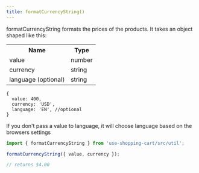 ```yaml
---
title: formatCurrencyString()
---
```


formatCurrencyString formats the prices of the products. It takes an object shaped like this:

<table>
  <tr>
    <th>Name</th>
    <th>Type</th>
  </tr>
  <tr>
    <td>value</td>
    <td>number</td>
  </tr>
  <tr>
    <td>currency</td>
    <td>string</td>
  </tr>
  <tr>
    <td>language (optional)</td>
    <td>string</td>
  </tr>
</table>

```json5
{
  value: 400,
  currency: 'USD',
  language: 'EN', //optional
}
```

If you don't pass a value to language, it will choose language based on the browsers settings

```jsx
import { formatCurrencyString } from 'use-shopping-cart/src/util';

formatCurrencyString({ value, currency });

// returns $4.00
```
